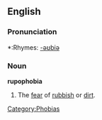 ==English==

===Pronunciation===
*:Rhymes: [[Rhymes:English:-əʊbiə|-əʊbiə]]

===Noun===
'''rupophobia'''
# The [[fear]] of [[rubbish]] or [[dirt]].

[[Category:Phobias]]